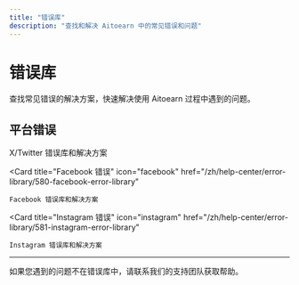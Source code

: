 ```yaml
---
title: "错误库"
description: "查找和解决 Aitoearn 中的常见错误和问题"
---
```


<UpdatedAt />


# 错误库

查找常见错误的解决方案，快速解决使用 Aitoearn 过程中遇到的问题。

## 平台错误

<CardGroup cols={2}>
  <Card
    title="X/Twitter 错误"
    icon="x-twitter"
    href="/zh/help-center/error-library/579-twitter-error-library"
  >
    X/Twitter 错误库和解决方案
  </Card>
  
  <Card
    title="Facebook 错误"
    icon="facebook"
    href="/zh/help-center/error-library/580-facebook-error-library"
  >
    Facebook 错误库和解决方案
  </Card>
  
  <Card
    title="Instagram 错误"
    icon="instagram"
    href="/zh/help-center/error-library/581-instagram-error-library"
  >
    Instagram 错误库和解决方案
  </Card>
</CardGroup>

---

如果您遇到的问题不在错误库中，请联系我们的支持团队获取帮助。

